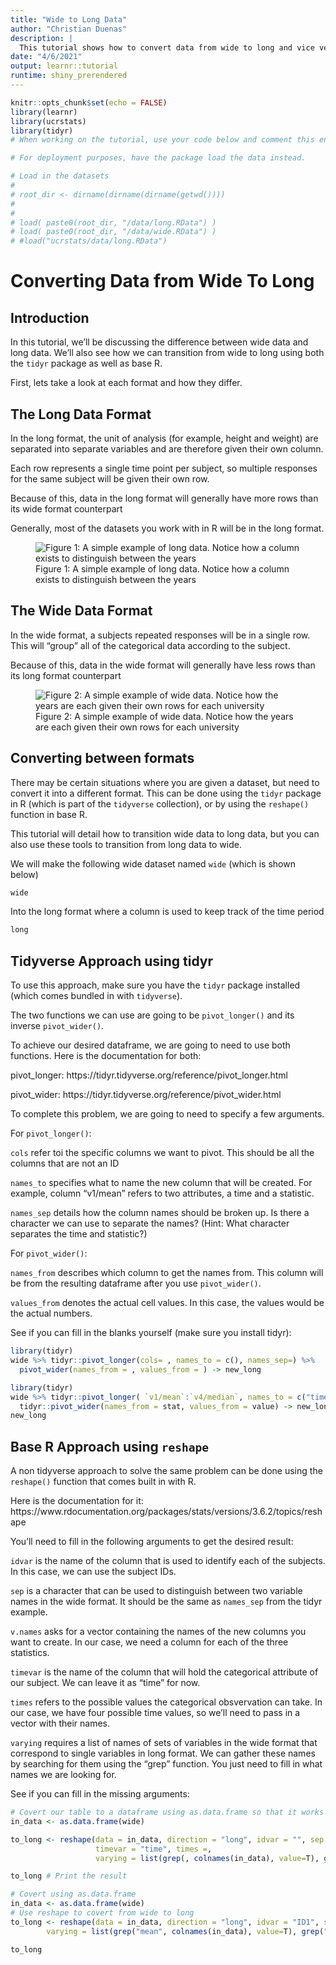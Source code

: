 ```yaml
---
title: "Wide to Long Data"
author: "Christian Duenas"
description: |
  This tutorial shows how to convert data from wide to long and vice versa.
date: "4/6/2021"
output: learnr::tutorial
runtime: shiny_prerendered
---
```


```r
knitr::opts_chunk$set(echo = FALSE)
library(learnr)
library(ucrstats)
library(tidyr)
# When working on the tutorial, use your code below and comment this entire line.

# For deployment purposes, have the package load the data instead. 

# Load in the datasets
# 
# root_dir <- dirname(dirname(dirname(getwd())))
# 
# 
# load( paste0(root_dir, "/data/long.RData") )
# load( paste0(root_dir, "/data/wide.RData") )
# #load("ucrstats/data/long.RData")
```

# Converting Data from Wide To Long



## Introduction

In this tutorial, we'll be discussing the difference between wide data and long data. We'll also see how we can transition from wide to long using both the `tidyr` package as well as base R.

First, lets take a look at each format and how they differ.

## The Long Data Format

In the long format, the unit of analysis (for example, height and weight) are separated into separate variables and are therefore given their own column.

Each row represents a single time point per subject, so multiple responses for the same subject will be given their own row.

Because of this, data in the long format will generally have more rows than its wide format counterpart

Generally, most of the datasets you work with in R will be in the long format.

![Figure 1: A simple example of long data. Notice how a column exists to distinguish between the years](images/long.PNG)



## The Wide Data Format

In the wide format, a subjects repeated responses will be in a single row. This will "group" all of the categorical data according to the subject.

Because of this, data in the wide format will generally have less rows than its long format counterpart

![Figure 2: A simple example of wide data. Notice how the years are each given their own rows for each university](images/wide.PNG)

## Converting between formats

There may be certain situations where you are given a dataset, but need to convert it into a different format. This can be done using the `tidyr` package in R (which is part of the `tidyverse` collection), or by using the `reshape()` function in base R. 

This tutorial will detail how to transition wide data to long data, but you can also use these tools to transition from long data to wide.

We will make the following wide dataset named `wide` (which is shown below)

```r
wide
```

Into the long format where a column is used to keep track of the time period

```r
long
```


## Tidyverse Approach using tidyr

To use this approach, make sure you have the `tidyr` package installed (which comes bundled in with `tidyverse`).

The two functions we can use are going to be `pivot_longer()` and its inverse `pivot_wider()`.

To achieve our desired dataframe, we are going to need to use both functions. Here is the documentation for both: 

pivot_longer: https://tidyr.tidyverse.org/reference/pivot_longer.html

pivot_wider: https://tidyr.tidyverse.org/reference/pivot_wider.html



To complete this problem, we are going to need to specify a few arguments.

For `pivot_longer()`:

`cols` refer toi the specific columns we want to pivot. This should be all the columns that are not an ID

`names_to` specifies what to name the new column that will be created. For example, column "v1/mean" refers to two attributes, a time and a statistic.

`names_sep` details how the column names should be broken up. Is there a character we can use to separate the names? (Hint: What character separates the time and statistic?)

For `pivot_wider()`:

`names_from` describes which column to get the names from. This column will be from the resulting dataframe after you use `pivot_wider()`.

`values_from` denotes the actual cell values. In this case, the values would be the actual numbers.

See if you can fill in the blanks yourself (make sure you install tidyr):


```r
library(tidyr)
wide %>% tidyr::pivot_longer(cols= , names_to = c(), names_sep=) %>% 
  pivot_wider(names_from = , values_from = ) -> new_long 
```


```r
library(tidyr)
wide %>% tidyr::pivot_longer( `v1/mean`:`v4/median`, names_to = c("time","stat"), names_sep="/") %>% # pivot longer to separate vs from stat
  tidyr::pivot_wider(names_from = stat, values_from = value) -> new_long # Recreate stats using pivot wider
new_long
```


## Base R Approach using `reshape`

A non tidyverse approach to solve the same problem can be done using the `reshape()` function that comes built in with R.

Here is the documentation for it: https://www.rdocumentation.org/packages/stats/versions/3.6.2/topics/reshape

You'll need to fill in the following arguments to get the desired result:


`idvar` is the name of the column that is used to identify each of the subjects. In this case, we can use the subject IDs.

`sep` is a character that can be used to distinguish between two variable names in the wide format. It should be the same as `names_sep` from the tidyr example.

`v.names` asks for a vector containing the names of the new columns you want to create. In our case, we need a column for each of the three statistics.

`timevar` is the name of the column that will hold the categorical attribute of our subject. We can leave it as "time" for now.

`times` refers to the possible values the categorical obsvervation can take. In our case, we have four possible time values, so we'll need to pass in a vector with their names.\

`varying` requires a list of names of sets of variables in the wide format that correspond to single variables in long format. We can gather these names by searching for them using the "grep" function. You just need to
fill in what names we are looking for.

See if you can fill in the missing arguments:

```r
# Covert our table to a dataframe using as.data.frame so that it works with reshape
in_data <- as.data.frame(wide) 

to_long <- reshape(data = in_data, direction = "long", idvar = "", sep ="", v.names = , 
                   timevar = "time", times =,
                   varying = list(grep(, colnames(in_data), value=T), grep(, colnames(in_data), value=T), grep(, colnames(in_data), value=T)))

to_long # Print the result
```


```r
# Covert using as.data.frame
in_data <- as.data.frame(wide) 
# Use reshape to covert from wide to long
to_long <- reshape(data = in_data, direction = "long", idvar = "ID1", sep ="/", v.names = c("mean", "sd", "median"), timevar = "time", times =c("v1", "v2", "v3", "v4"),
        varying = list(grep("mean", colnames(in_data), value=T), grep("sd", colnames(in_data), value=T), grep("median", colnames(in_data), value=T)))

to_long
```

